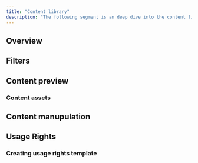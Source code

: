 ```yaml
---
title: "Content library"
description: "The following segment is an deep dive into the content library of Sheer. The content library allows brands to easily store, filter, and manage all content associated with either individual campaigns or collective marketing efforts."
---
```


## Overview

## Filters

## Content preview

### Content assets

## Content manupulation

## Usage Rights

### Creating usage rights template
